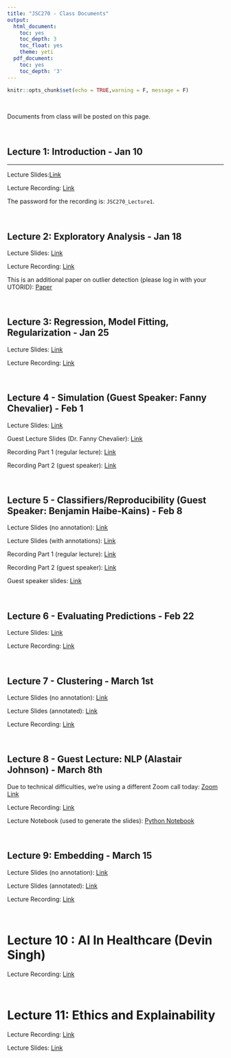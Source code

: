 ```yaml
---
title: "JSC270 - Class Documents"
output:
  html_document:
    toc: yes
    toc_depth: 3
    toc_float: yes
    theme: yeti
  pdf_document:
    toc: yes
    toc_depth: '3'
---
```


```r
knitr::opts_chunk$set(echo = TRUE,warning = F, message = F)
```

<br>


Documents from class will be posted on this page.

<br>

## Lecture 1: Introduction - Jan 10

******




Lecture Slides:<a href="https://docs.google.com/presentation/d/1hntffG7EprQ5xPWtCzLbOkjwoliQKOQrDgC-QC86OUk/edit?usp=sharing" target="_blank">Link</a>

Lecture Recording: <a href="https://utoronto.zoom.us/rec/play/9HYlTiqoHD2oFHIIWRlZn67W37lm4JmRJacbfA2K43mQ6B-kJqWr7pGbH-29dVBu2wrbOPEU7Y39jLRM.RvJhuwvQnelcqqdT" target="_blank">Link</a>

The password for the recording is: `JSC270_Lecture1`.

</br>

## Lecture 2: Exploratory Analysis - Jan 18

Lecture Slides: <a href="https://docs.google.com/presentation/d/11HXu-GOhLEHmkttsiGQ2w5Usrrbs7t0uwecXiNWN5Eo/edit?usp=sharing" target="_blank">Link</a>

Lecture Recording: <a href="https://drive.google.com/file/d/1Hn_Bb2_hD5f7D-vgKDGP9Zm1ln81IgJz/view?usp=sharing" target="_blank">Link</a>

This is an additional paper on outlier detection (please log in with your UTORID): <a href="https://dl-acm-org.myaccess.library.utoronto.ca/doi/pdf/10.1145/3381028" target="_blank">Paper</a> 

<br>

## Lecture 3: Regression, Model Fitting, Regularization - Jan 25

Lecture Slides: <a href="https://docs.google.com/presentation/d/1ySavoTMHD8Ae8-4EBROXb3k_9C30AkswCa9AC7ina0U/edit?usp=sharing" target="_blank">Link</a>

Lecture Recording: <a href="https://drive.google.com/file/d/1AVqOrxFdwsNPNv4JwpQVoGxumGW6sUpa/view?usp=sharing" target="_blank">Link</a>

<br>

## Lecture 4 - Simulation (Guest Speaker: Fanny Chevalier) - Feb 1

Lecture Slides: <a href="https://docs.google.com/presentation/d/16ZfsmWcHSKFxBcDHYqAqzELBNHmQnnO8PUMh5qxC9Sc/edit?usp=sharing" target="_blank">Link</a>

Guest Lecture Slides (Dr. Fanny Chevalier): <a href="https://drive.google.com/file/d/1Lly2_imLsEgm6x4envSfIJY-E0WDw4lP/view?usp=sharing" target="_blank">Link</a>

Recording Part 1 (regular lecture): <a href="https://drive.google.com/file/d/1H9ppZfGO_rhC6i-Cms9s-NfUhLMn5jMC/view?usp=sharing" target="_blank">Link</a>

Recording Part 2 (guest speaker): <a href="https://drive.google.com/file/d/1j7RrauZwxh0is6p_8upZpWkynKezVjP2/view?usp=sharing" target="_blank">Link</a>

<br>

## Lecture 5 - Classifiers/Reproducibility (Guest Speaker: Benjamin Haibe-Kains) - Feb 8

Lecture Slides (no annotation): <a href="https://docs.google.com/presentation/d/1cx1BkM3GBDmCTwoqjFA78ZopXMoLAqyfrJWR5mqbn8I/edit?usp=sharing" target="_blank">Link</a>

Lecture Slides (with annotations): <a href="https://docs.google.com/presentation/d/10jEch8dOhDMt0S8Z9QT73uC36TI1N9WgRvEqJcCHArc/edit?usp=sharing" target="_blank">Link</a>

Recording Part 1 (regular lecture): <a href="https://drive.google.com/file/d/1c-qvfSPPQWds82QHTz0koUBuasmohrZ5/view?usp=sharing" target="_blank">Link</a>

Recording Part 2 (guest speaker): <a href="https://drive.google.com/file/d/1y9r7Ye-POalrQg7n3iMNqFMzek4NBYcW/view?usp=sharing" target="_blank">Link</a>

Guest speaker slides: <a href="https://docs.google.com/presentation/d/1Ucd4IqjPyshQ1LS1-JQssLQRUAKrXyOfGOOKH_yYldQ/edit?usp=sharing" target="_blank">Link</a>

<br>

## Lecture 6 - Evaluating Predictions - Feb 22

Lecture Slides: <a href="https://docs.google.com/presentation/d/10ldPtI21iwaFWlFol_fIxSCaIr6NxQTJcnMUnR90UA0/edit?usp=sharing" target="_blank">Link</a>

Lecture Recording: <a href="https://drive.google.com/file/d/1uZA2_BkUJhtKC7iiwwB6H1rwWqEtOaSU/view?usp=sharing">Link</a>

<br>

## Lecture 7 - Clustering - March 1st

Lecture Slides (no annotation): <a href="https://docs.google.com/presentation/d/1Lj9-VzQdzWbcHVrDs6LDyvewRE7j7guiFKSvc98C8SI/edit?usp=sharing" target="_blank">Link</a>

Lecture Slides (annotated): <a href="https://docs.google.com/presentation/d/1722ZWq7MdENtBzB6K1NktsSeG1iTw3lVNOtsaOBamvg/edit?usp=sharing" target="_blank">Link</a>

Lecture Recording: <a href="https://drive.google.com/file/d/1XGNsWQvuStSPpzXiFg-OqxPPX9E9BAlG/view?usp=sharing">Link</a>

<br>

## Lecture 8 - Guest Lecture: NLP (Alastair Johnson) - March 8th
Due to technical difficulties, we're using a different Zoom call today: <a href='https://vectorinstitute.zoom.us/j/98405655848?pwd=VENrVDhVQWdqbDgvZS9LamMxTy9BZz09
'>Zoom Link</a> 

Lecture Recording: <a href="https://drive.google.com/file/d/1-AFm6-am6FvWoweFi7YRpyQQMmjTAlE7/view?usp=sharing">Link</a>

Lecture Notebook (used to generate the slides): <a href="http://JSC270.github.io/docs/intro_to_nlp.ipynb">Python Notebook</a>


<br>

## Lecture 9: Embedding - March 15

Lecture Slides (no annotation): <a href="https://docs.google.com/presentation/d/1GIUH1rcbP2xX2VuDPwDVkDxOUJPHrwvArl6M2JbvZD8/edit?usp=sharing" target="_blank">Link</a>

Lecture Slides (annotated): <a href="https://docs.google.com/presentation/d/1GIUH1rcbP2xX2VuDPwDVkDxOUJPHrwvArl6M2JbvZD8/edit?usp=sharing" target="_blank">Link</a>

Lecture Recording: <a href="https://drive.google.com/file/d/16OjK1Unj2TjZunW9lwh2H9Se1pVlXmr6/view?usp=sharing">Link</a>

<br>

# Lecture 10 : AI In Healthcare (Devin Singh)

Lecture Recording: <a href="https://drive.google.com/file/d/1NceDgZKUWPLSoj0UvNs-o_E1TvrzdUuL/view?usp=sharing">Link</a>

<br>

# Lecture 11: Ethics and Explainability

Lecture Recording: <a href="https://drive.google.com/file/d/1VyPTidGZ0LL2Y9GCvKlhjDVJI83ZT3FU/view?usp=sharing">Link</a>

Lecture Slides: <a href="https://drive.google.com/file/d/1byQ_1NzyajGETJFqEWqDKuEEmM99fGBo/view?usp=sharing" target="_blank">Link</a>

<br>
